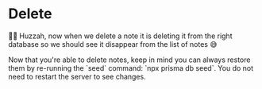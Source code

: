 # Delete

👨‍💼 Huzzah, now when we delete a note it is deleting it from the right database
so we should see it disappear from the list of notes 😅

<callout-info>
	Now that you're able to delete notes, keep in mind you can always restore them
	by re-running the `seed` command: `npx prisma db seed`. You do not need to
	restart the server to see changes.
</callout-info>

